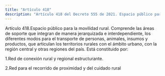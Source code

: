 ```yaml
---
title: "Artículo 418"
description: "Artículo 418 del Decreto 555 de 2021. Espacio público para la movilidad rural."
---
```


Artículo 418.Espacio público para la movilidad rural. Comprende las áreas de soporte que integran de manera jerarquizada e interdependiente, los diferentes modos para el transporte de personas, animales, insumos y productos, que articulan los territorios rurales con el ámbito urbano, con la región central y otras regiones del país. Está constituido por:
 
1.Red de conexión rural y regional estructurante.
 
2.Red para el recorrido de proximidad y del cuidado rural